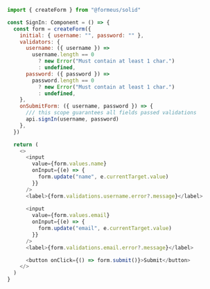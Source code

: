 ```js showLineNumbers
import { createForm } from "@formeus/solid"

const SignIn: Component = () => {
  const form = createForm({
    initial: { username: "", password: "" },
    validators: {
      username: ({ username }) =>
        username.length == 0
          ? new Error("Must contain at least 1 char.")
          : undefined,
      password: ({ password }) =>
        password.length == 0
          ? new Error("Must contain at least 1 char.")
          : undefined,
    },
    onSubmitForm: ({ username, password }) => {
      /// this scope guarantees all fields passed validations
      api.signIn(username, password)
    },
  })

  return (
    <>
      <input
        value={form.values.name}
        onInput={(e) => {
          form.update("name", e.currentTarget.value)
        }}
      />
      <label>{form.validations.username.error?.message}</label>
      
      <input
        value={form.values.email}
        onInput={(e) => {
          form.update("email", e.currentTarget.value)
        }}
      />
      <label>{form.validations.email.error?.message}</label>

      <button onClick={() => form.submit()}>Submit</button>
    </>
  )
}
```
